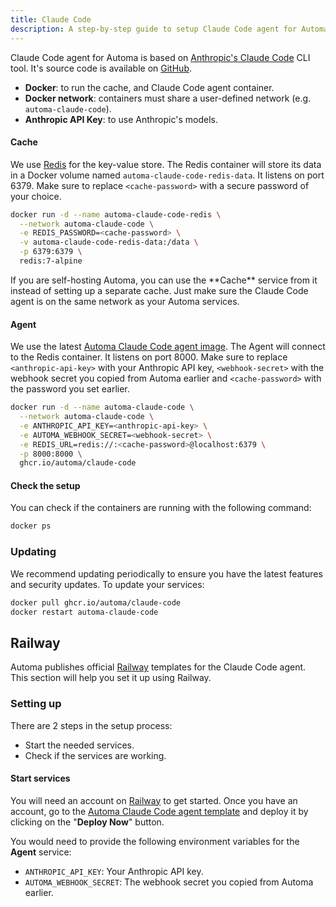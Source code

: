 ```yaml
---
title: Claude Code
description: A step-by-step guide to setup Claude Code agent for Automa
---
```



Claude Code agent for Automa is based on [Anthropic's Claude Code](https://anthropic.com/claude-code) CLI tool. It's source code is available on [GitHub](https://github.com/automa/claude-code).

<SelfHostingAgent title="Claude Code" />

- **Docker**: to run the cache, and Claude Code agent container.
- **Docker network**: containers must share a user-defined network (e.g. `automa-claude-code`).
- **Anthropic API Key**: to use Anthropic's models.

#### Cache

We use [Redis](https://redis.io/) for the key-value store. The Redis container will store its data in a Docker volume named `automa-claude-code-redis-data`. It listens on port 6379. Make sure to replace `<cache-password>` with a secure password of your choice.

```bash icon="terminal"
docker run -d --name automa-claude-code-redis \
  --network automa-claude-code \
  -e REDIS_PASSWORD=<cache-password> \
  -v automa-claude-code-redis-data:/data \
  -p 6379:6379 \
  redis:7-alpine
```

<Tip>
  If you are self-hosting Automa, you can use the **Cache** service from it
  instead of setting up a separate cache. Just make sure the Claude Code agent
  is on the same network as your Automa services.
</Tip>

#### Agent

We use the latest [Automa Claude Code agent image](https://ghcr.io/automa/claude-code). The Agent will connect to the Redis container. It listens on port 8000. Make sure to replace `<anthropic-api-key>` with your Anthropic API key, `<webhook-secret>` with the webhook secret you copied from Automa earlier and `<cache-password>` with the password you set earlier.

```bash icon="terminal"
docker run -d --name automa-claude-code \
  --network automa-claude-code \
  -e ANTHROPIC_API_KEY=<anthropic-api-key> \
  -e AUTOMA_WEBHOOK_SECRET=<webhook-secret> \
  -e REDIS_URL=redis://:<cache-password>@localhost:6379 \
  -p 8000:8000 \
  ghcr.io/automa/claude-code
```

#### Check the setup

You can check if the containers are running with the following command:

```bash icon="terminal"
docker ps
```

### Updating

We recommend updating periodically to ensure you have the latest features and security updates. To update your services:

```bash icon="terminal"
docker pull ghcr.io/automa/claude-code
docker restart automa-claude-code
```

## Railway

Automa publishes official [Railway](https://railway.com) templates for the Claude Code agent. This section will help you set it up using Railway.

### Setting up

There are 2 steps in the setup process:

- Start the needed services.
- Check if the services are working.

#### Start services

You will need an account on [Railway](https://railway.com) to get started. Once you have an account, go to the [Automa Claude Code agent template](https://railway.com/deploy/UQSi48?referralCode=Ri3kTG) and deploy it by clicking on the "**Deploy Now**" button.

You would need to provide the following environment variables for the **Agent** service:

- `ANTHROPIC_API_KEY`: Your Anthropic API key.
- `AUTOMA_WEBHOOK_SECRET`: The webhook secret you copied from Automa earlier.

<SelfHostingAgentRailway />
